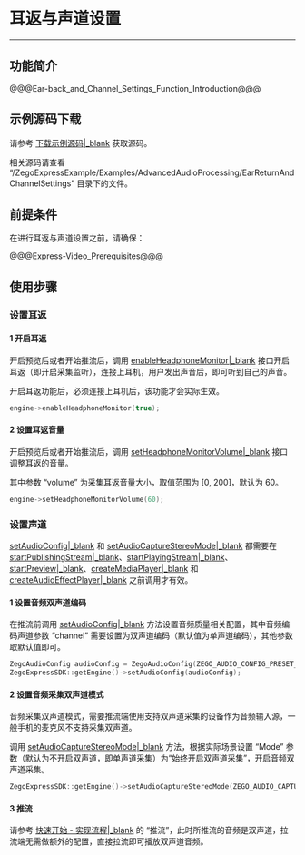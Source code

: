 # 耳返与声道设置

- - -

## 功能简介

@@@Ear-back_and_Channel_Settings_Function_Introduction@@@

## 示例源码下载

请参考 [下载示例源码\|_blank](!DownloadDemo/DownloadDemo) 获取源码。

相关源码请查看 “/ZegoExpressExample/Examples/AdvancedAudioProcessing/EarReturnAndChannelSettings” 目录下的文件。

## 前提条件

在进行耳返与声道设置之前，请确保：

@@@Express-Video_Prerequisites@@@


## 使用步骤

### 设置耳返

#### 1 开启耳返

开启预览后或者开始推流后，调用 [enableHeadphoneMonitor\|_blank](@enableHeadphoneMonitor) 接口开启耳返（即开启采集监听），连接上耳机，用户发出声音后，即可听到自己的声音。

<div class = 'mk-hint'>

开启耳返功能后，必须连接上耳机后，该功能才会实际生效。
</div>


```c++
engine->enableHeadphoneMonitor(true);
```

#### 2 设置耳返音量

开启预览后或者开始推流后，调用 [setHeadphoneMonitorVolume\|_blank](@setHeadphoneMonitorVolume) 接口调整耳返的音量。

其中参数 “volume” 为采集耳返音量大小，取值范围为 [0, 200]，默认为 60。

```c++
engine->setHeadphoneMonitorVolume(60);
```

### 设置声道

<div class="mk-warning">

[setAudioConfig\|_blank](@setAudioConfig-IZegoExpressEngine) 和 [setAudioCaptureStereoMode\|_blank](@setAudioCaptureStereoMode) 都需要在 [startPublishingStream\|_blank](@startPublishingStream)、[startPlayingStream\|_blank](@startPlayingStream)、[startPreview\|_blank](@startPreview)、[createMediaPlayer\|_blank](@createMediaPlayer) 和 [createAudioEffectPlayer\|_blank](@createAudioEffectPlayer) 之前调用才有效。 
</div>

#### 1 设置音频双声道编码

在推流前调用 [setAudioConfig\|_blank](@setAudioConfig-IZegoExpressEngine) 方法设置音频质量相关配置，其中音频编码声道参数 “channel” 需要设置为双声道编码（默认值为单声道编码），其他参数取默认值即可。

```cpp
ZegoAudioConfig audioConfig = ZegoAudioConfig(ZEGO_AUDIO_CONFIG_PRESET_HIGH_QUALITY_STEREO);
ZegoExpressSDK::getEngine()->setAudioConfig(audioConfig);
```

#### 2 设置音频采集双声道模式

<div class="mk-hint">

音频采集双声道模式，需要推流端使用支持双声道采集的设备作为音频输入源，一般手机的麦克风不支持采集双声道。
</div>

调用 [setAudioCaptureStereoMode\|_blank](@setAudioCaptureStereoMode) 方法，根据实际场景设置 “Mode” 参数（默认为不开启双声道，即单声道采集）为“始终开启双声道采集”，开启音频双声道采集。

```cpp
ZegoExpressSDK::getEngine()->setAudioCaptureStereoMode(ZEGO_AUDIO_CAPTURE_STEREO_MODE_ALWAYS);
```

#### 3 推流

请参考 [快速开始 - 实现流程\|_blank](!Integration/Solution_Implementation#publishingStream) 的 “推流”，此时所推流的音频是双声道，拉流端无需做额外的配置，直接拉流即可播放双声道音频。

